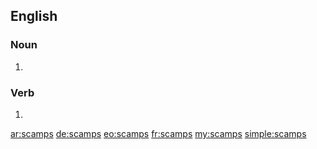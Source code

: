==English==

===Noun===
{{head|en|noun plural form}}

# {{plural of|scamp|lang=en}}

===Verb===
{{head|en|verb form}}

# {{en-third-person singular of|scamp}}

[[ar:scamps]]
[[de:scamps]]
[[eo:scamps]]
[[fr:scamps]]
[[my:scamps]]
[[simple:scamps]]